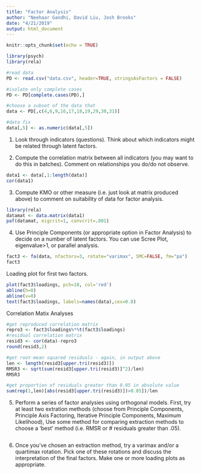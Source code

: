 ```yaml
---
title: "Factor Analysis"
author: "Neehaar Gandhi, David Liu, Josh Brooks"
date: "4/21/2019"
output: html_document
---
```


```r
knitr::opts_chunk$set(echo = TRUE)
```

```r
library(psych)
library(rela)
```

```r
#read data
PD <- read.csv("data.csv", header=TRUE, stringsAsFactors = FALSE)

#isolate only complete cases
PD <- PD[complete.cases(PD),]

#choose a subset of the data that 
data <- PD[,c(4,6,9,16,17,18,19,29,30,31)]

#data fix
data[,5] <- as.numeric(data[,5])
```

1. Look through indicators (questions). Think about which indicators might be related through latent factors.

2. Compute the correlation matrix between all indicators (you may want to do this in batches). Comment on relationships you do/do not observe.
```r
data1 <- data[,1:length(data)]
cor(data1)
```

3. Compute KMO or other measure (i.e. just look at matrix produced above) to comment on suitability of data for factor analysis.
```r
library(rela)
datamat <- data.matrix(data1)
paf(datamat, eigcrit=1, convcrit=.001)
```

4. Use Principle Components (or appropriate option in Factor Analysis) to decide on a number of latent factors. You can use Scree Plot, eigenvalue>1, or parallel analysis. 

```r
fact3 <- fa(data, nfactors=3, rotate="varimax", SMC=FALSE, fm="pa")
fact3
```


Loading plot for first two factors.

```r
plot(fact3$loadings, pch=18, col='red')
abline(h=0)
abline(v=0)
text(fact3$loadings, labels=names(data),cex=0.8)
```


Correlation Matix Analyses

```r
#get reproduced correlation matrix
repro3 <- fact3$loadings%*%t(fact3$loadings)
#residual correlation matrix
resid3 <- cor(data)-repro3
round(resid3,2)

#get root-mean squared residuals - again, in output above
len <- length(resid3[upper.tri(resid3)])
RMSR3 <- sqrt(sum(resid3[upper.tri(resid3)]^2)/len)
RMSR3

#get proportion of residuals greater than 0.05 in absolute value
sum(rep(1,len)[abs(resid3[upper.tri(resid3)])>0.05])/len

```

5. Perform a series of factor analysies using orthogonal models. First, try at least two extration methods (choose from Principle Components, Principle Axis Factoring, Iterative Principle Components, Maximum Likelihood), Use some method for comparing extraction methods to choose a 'best' method (i.e. RMSR or # residuals greater than .05).

```r

```

6. Once you've chosen an extraction method, try a varimax and/or a quartimax rotation. Pick one of these rotations and discuss the interpretation of the final factors. Make one or more loading plots as appropriate.

```r

```